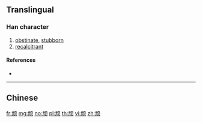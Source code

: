 {{character info/new}}
{{also|頑}}
==Translingual==

===Han character===
{{Han char|rn=181|rad=页|as=04|sn=10|four=|canj=MUMBO,XMUMB}}

# [[obstinate]], [[stubborn]]
# [[recalcitrant]]

====References====
* {{Han ref|kx=1410.451|hdz=74359.090|uh=987D|ud=39037}}

----

==Chinese==
{{zh-see|頑}}

[[fr:顽]]
[[mg:顽]]
[[no:顽]]
[[pl:顽]]
[[th:顽]]
[[vi:顽]]
[[zh:顽]]